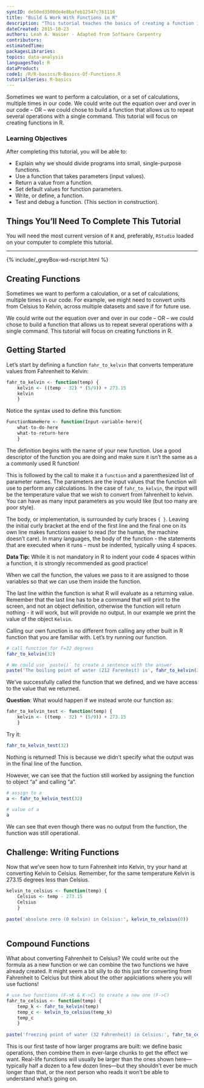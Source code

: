 ```yaml
---
syncID: de50ed3500de4e8bafeb12547c761116
title: "Build & Work With Functions in R"
description: "This tutorial teaches the basics of creating a function in R."
dateCreated: 2015-10-23
authors: Leah A. Wasser - Adapted from Software Carpentry
contributors:
estimatedTime:
packagesLibraries:
topics: data-analysis
languagesTool: R
dataProduct:
code1: /R/R-basics/R-Basics-Of-Functions.R
tutorialSeries: R-basics
---
```


Sometimes we want to perform a calculation, or a set of calculations, multiple 
times in our code.  We could write out the equation over and over in our code -- 
OR -- we could chose to build a function that allows us to repeat several 
operations with a single command. This tutorial will focus on creating functions 
in R.

<div id="ds-objectives" markdown="1">

### Learning Objectives
After completing this tutorial, you will be able to: 

* Explain why we should divide programs into small, single-purpose functions.
* Use a function that takes parameters (input values).
* Return a value from a function.
* Set default values for function parameters.
* Write, or define, a function.
* Test and debug a function. (This section in construction).

## Things You’ll Need To Complete This Tutorial
You will need the most current version of `R` and, preferably, `RStudio` loaded
on your computer to complete this tutorial.

****

{% include/_greyBox-wd-rscript.html %}

</div>

## Creating Functions

Sometimes we want to perform a calculation, or a set of calculations, multiple 
times in our code. For example, we might need to convert units from Celsius to 
Kelvin, across multiple datasets and save if for future use. 
 
We could write out the equation over and over in our code -- OR -- we could chose to 
build a function that allows us to repeat several operations with a single 
command. This tutorial will focus on creating functions in R.

## Getting Started
Let's start by defining a function `fahr_to_kelvin` that converts temperature 
values from Fahrenheit to Kelvin:

``` r
fahr_to_kelvin <- function(temp) {
	kelvin <- ((temp - 32) * (5/9)) + 273.15
	kelvin
	}

```

Notice the syntax used to define this function:

``` r

FunctionNameHere <- function(Input-variable-here){
	what-to-do-here
	what-to-return-here
	}

```

The definition begins with the name of your new function. Use a good descriptor 
of the function you are doing and make sure it isn't the same as a
a commonly used R function!

This is followed by the call to make it a `function` and a parenthesized list of parameter names. 
The parameters are the input values that the function will use to perform any 
calculations. In the case of `fahr_to_kelvin`, the input will be the temperature value that we 
wish to convert from fahrenheit to kelvin. You can have as many input parameters 
as you would like (but too many are poor style). 

The body, or implementation, is surrounded by curly braces `{ }`. Leaving the 
initial curly bracket at the end of the first line and the final one on its own 
line makes functions easier to read (for the human, the machine doesn't care). 
In many languages, the body of the function - the statements that are executed 
when it runs - must be indented, typically using 4 spaces. 

<div id="ds-dataTip">
<i class="fa fa-star"></i>**Data Tip:** While it is not mandatory in R to indent 
your code 4 spaces within a function, it is  strongly recommended as good 
practice!
</div>

When we call the function, the values we pass to it are assigned to those 
variables so that we can use them inside the function. 

The last line within the function is what R will evaluate as a returning value. 
Remember that the last line has to be a command that will print to the screen, 
and not an object definition, otherwise the function will return nothing - it 
will work, but will provide no output. In our example we print the value of 
the object `Kelvin`. 

Calling our own function is no different from calling any other built in R 
function that you are familiar with.  Let's try running our function.   

``` r
# call function for F=32 degrees
fahr_to_kelvin(32)

# We could use `paste()` to create a sentence with the answer
paste('The boiling point of water (212 Farenheit) is', fahr_to_kelvin(212),'degrees Kelvin.')

```

We've successfully called the function that we defined, and we have access to 
the value that we returned. 

**Question**: What would happen if we instead wrote our function as:

``` r
fahr_to_kelvin_test <- function(temp) {
	kelvin <- ((temp - 32) * (5/9)) + 273.15
	}

```

Try it: 

``` r

fahr_to_kelvin_test(32)

```

Nothing is returned!  This is because we didn't specify what the output was in 
the final line of the function.  

However, we can see that the fuction still worked by assigning the function to 
object "a" and calling "a".

``` r
# assign to a
a <- fahr_to_kelvin_test(32)

# value of a
a
```

We can see that even though there was no output from the function, the function 
was still operational. 

<div id="ds-challenge" markdown="1">
## Challenge: Writing Functions

Now that we've seen how to turn Fahrenheit into Kelvin, try your hand at converting
Kelvin to Celsius. Remember, for the same temperature Kelvin is 273.15 degrees 
less than Celsius. 
</div>

``` r

kelvin_to_celsius <- function(temp) {
	Celsius <- temp - 273.15
	Celsius
	}
	
paste('absolute zero (0 Kelvin) in Celsius:', kelvin_to_celsius(0))
	
```

## Compound Functions

What about converting Fahrenheit to Celsius? We could write out the formula as a
new function or we can combine the two functions we have already created. It might
seem a bit silly to do this just for converting from Fahrenheit to Celcius but 
think about the other applciations where you will use fuctions! 

``` r

# use two functions (F->K & K->C) to create a new one (F->C)
fahr_to_celsius <- function(temp) {
	temp_k <- fahr_to_kelvin(temp)
	temp_c <- kelvin_to_celsius(temp_k)
	temp_c
	}
	
paste('freezing point of water (32 Fahrenheit) in Celsius:', fahr_to_celsius(32.0))

```

This is our first taste of how larger programs are built: we define basic 
operations, then combine them in ever-large chunks to get the effect we want. 
Real-life functions will usually be larger than the ones shown here—typically 
half a dozen to a few dozen lines—but they shouldn't ever be much longer than 
that, or the next person who reads it won't be able to understand what's going 
on. 
